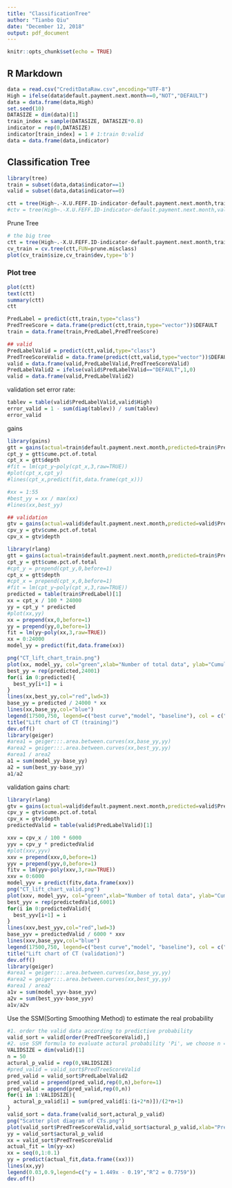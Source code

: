```yaml
---
title: "ClassificationTree"
author: "Tianbo Qiu"
date: "December 12, 2018"
output: pdf_document
---
```




```r
knitr::opts_chunk$set(echo = TRUE)
```

## R Markdown

```r
data = read.csv("CreditDataRaw.csv",encoding="UTF-8")
High = ifelse(data$default.payment.next.month==0,"NOT","DEFAULT")
data = data.frame(data,High)
set.seed(10)
DATASIZE = dim(data)[1]
train_index = sample(DATASIZE, DATASIZE*0.8)
indicator = rep(0,DATASIZE)
indicator[train_index] = 1 # 1:train 0:valid
data = data.frame(data,indicator)

```

## Classification Tree
```r
library(tree)
train = subset(data,data$indicator==1)
valid = subset(data,data$indicator==0)

ctt = tree(High~.-X.U.FEFF.ID-indicator-default.payment.next.month,train)
#ctv = tree(High~.-X.U.FEFF.ID-indicator-default.payment.next.month,valid)

```

Prune Tree
```r
# the big tree
ctt = tree(High~.-X.U.FEFF.ID-indicator-default.payment.next.month,train,mindev=0.001)
cv_train = cv.tree(ctt,FUN=prune.misclass)
plot(cv_train$size,cv_train$dev,type='b')

```

### Plot tree
```r
plot(ctt)
text(ctt)
summary(ctt)
ctt
```



```r
PredLabel = predict(ctt,train,type="class")
PredTreeScore = data.frame(predict(ctt,train,type="vector"))$DEFAULT
train = data.frame(train,PredLabel,PredTreeScore)

## valid
PredLabelValid = predict(ctt,valid,type="class")
PredTreeScoreValid = data.frame(predict(ctt,valid,type="vector"))$DEFAULT
valid = data.frame(valid,PredLabelValid,PredTreeScoreValid)
PredLabelValid2 = ifelse(valid$PredLabelValid=="DEFAULT",1,0)
valid = data.frame(valid,PredLabelValid2)
```

validation set error rate: 
```r
tablev = table(valid$PredLabelValid,valid$High)
error_valid = 1 - sum(diag(tablev)) / sum(tablev)
error_valid
```
gains
```r
library(gains)
gtt = gains(actual=train$default.payment.next.month,predicted=train$PredTreeScore,optimal=TRUE)
cpt_y = gtt$cume.pct.of.total
cpt_x = gtt$depth
#fit = lm(cpt_y~poly(cpt_x,3,raw=TRUE))
#plot(cpt_x,cpt_y)
#lines(cpt_x,predict(fit,data.frame(cpt_x)))

#xx = 1:55
#best_yy = xx / max(xx)
#lines(xx,best_yy)

## validation
gtv = gains(actual=valid$default.payment.next.month,predicted=valid$PredTreeScoreValid,optimal=TRUE)
cpv_y = gtv$cume.pct.of.total
cpv_x = gtv$depth
```

```r
library(rlang)
gtt = gains(actual=train$default.payment.next.month,predicted=train$PredTreeScore,optimal=TRUE)
cpt_y = gtt$cume.pct.of.total
#cpt_y = prepend(cpt_y,0,before=1)
cpt_x = gtt$depth
#cpt_x = prepend(cpt_x,0,before=1)
#fit = lm(cpt_y~poly(cpt_x,3,raw=TRUE))
predicted = table(train$PredLabel)[1]
xx = cpt_x / 100 * 24000
yy = cpt_y * predicted
#plot(xx,yy)
xx = prepend(xx,0,before=1)
yy = prepend(yy,0,before=1)
fit = lm(yy~poly(xx,3,raw=TRUE))
xx = 0:24000
model_yy = predict(fit,data.frame(xx))

png("CT_lift_chart_train.png")
plot(xx, model_yy, col="green",xlab="Number of total data", ylab="Cumulative number of target data")
best_yy = rep(predicted,24001)
for(i in 0:predicted){
  best_yy[i+1] = i
}
lines(xx,best_yy,col="red",lwd=3)
base_yy = predicted / 24000 * xx
lines(xx,base_yy,col="blue")
legend(17500,750, legend=c("best curve","model", "baseline"), col = c("red","green","blue"), lwd=c(1,1,1),cex=1)
title("Lift chart of CT (training)")
dev.off()
library(geiger)
#area1 = geiger:::.area.between.curves(xx,base_yy,yy)
#area2 = geiger:::.area.between.curves(xx,best_yy,yy)
#area1 / area2
a1 = sum(model_yy-base_yy)
a2 = sum(best_yy-base_yy)
a1/a2
```

validation gains chart:
```r
library(rlang)
gtv = gains(actual=valid$default.payment.next.month,predicted=valid$PredTreeScoreValid,optimal=TRUE)
cpv_y = gtv$cume.pct.of.total
cpv_x = gtv$depth
predictedValid = table(valid$PredLabelValid)[1]

xxv = cpv_x / 100 * 6000
yyv = cpv_y * predictedValid
#plot(xxv,yyv)
xxv = prepend(xxv,0,before=1)
yyv = prepend(yyv,0,before=1)
fitv = lm(yyv~poly(xxv,3,raw=TRUE))
xxv = 0:6000
model_yyv = predict(fitv,data.frame(xxv))
png("CT_lift_chart_valid.png")
plot(xxv, model_yyv, col="green",xlab="Number of total data", ylab="Cumulative number of target data")
best_yyv = rep(predictedValid,6001)
for(i in 0:predictedValid){
  best_yyv[i+1] = i
}
lines(xxv,best_yyv,col="red",lwd=3)
base_yyv = predictedValid / 6000 * xxv
lines(xxv,base_yyv,col="blue")
legend(17500,750, legend=c("best curve","model", "baseline"), col = c("red","green","blue"), lwd=c(1,1,1),cex=1)
title("Lift chart of CT (validation)")
dev.off()
library(geiger)
#area1 = geiger:::.area.between.curves(xx,base_yy,yy)
#area2 = geiger:::.area.between.curves(xx,best_yy,yy)
#area1 / area2
a1v = sum(model_yyv-base_yyv)
a2v = sum(best_yyv-base_yyv)
a1v/a2v
```

Use the SSM(Sorting Smoothing Method) to estimate the real probability
```r
#1. order the valid data according to predictive probability
valid_sort = valid[order(PredTreeScoreValid),]
#2. use SSM formula to evaluate actural probability 'Pi', we choose n =50 according to the paper
VALIDSIZE = dim(valid)[1]
n = 50
actural_p_valid = rep(0,VALIDSIZE)
#pred_valid = valid_sort$PredTreeScoreValid
pred_valid = valid_sort$PredLabelValid2
pred_valid = prepend(pred_valid,rep(0,n),before=1)
pred_valid = append(pred_valid,rep(0,n))
for(i in 1:VALIDSIZE){
  actural_p_valid[i] = sum(pred_valid[i:(i+2*n)])/(2*n+1)
}
valid_sort = data.frame(valid_sort,actural_p_valid)
png("Scatter plot diagram of CTs.png")
plot(valid_sort$PredTreeScoreValid,valid_sort$actural_p_valid,xlab="Predicted Probability",ylab="Actual probability")
yy = valid_sort$actural_p_valid
xx = valid_sort$PredTreeScoreValid
actual_fit = lm(yy~xx)
xx = seq(0,1:0.1)
yy = predict(actual_fit,data.frame((xx)))
lines(xx,yy)
legend(0.03,0.9,legend=c("y = 1.449x - 0.19","R^2 = 0.7759"))
dev.off()
```





